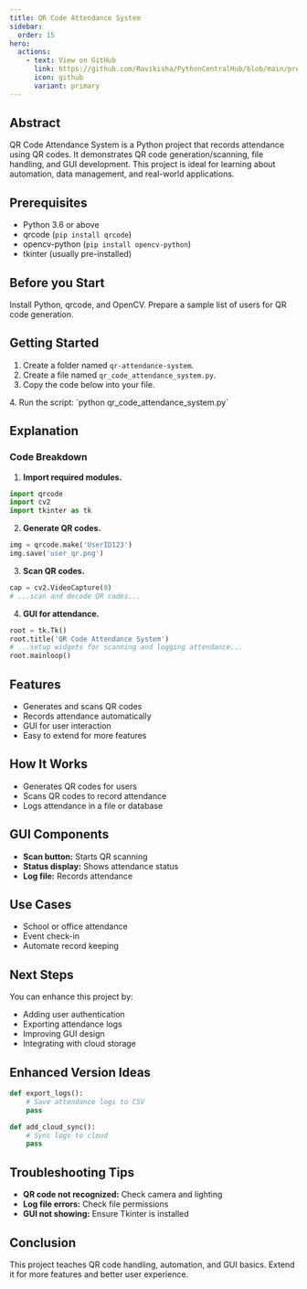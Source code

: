 ```yaml
---
title: QR Code Attendance System
sidebar:
  order: 15
hero:
  actions:
    - text: View on GitHub
      link: https://github.com/Ravikisha/PythonCentralHub/blob/main/projects/intermediate/qr_code_attendance_system.py
      icon: github
      variant: primary
---
```


## Abstract
QR Code Attendance System is a Python project that records attendance using QR codes. It demonstrates QR code generation/scanning, file handling, and GUI development. This project is ideal for learning about automation, data management, and real-world applications.

## Prerequisites
- Python 3.6 or above
- qrcode (`pip install qrcode`)
- opencv-python (`pip install opencv-python`)
- tkinter (usually pre-installed)

## Before you Start
Install Python, qrcode, and OpenCV. Prepare a sample list of users for QR code generation.

## Getting Started
1. Create a folder named `qr-attendance-system`.
2. Create a file named `qr_code_attendance_system.py`.
3. Copy the code below into your file.
<FileCode file="projects/intermediate/qr_code_attendance_system.py" lang="python" title="QR Code Attendance System" />
4. Run the script: `python qr_code_attendance_system.py`

## Explanation

### Code Breakdown
1. **Import required modules.**
```python
import qrcode
import cv2
import tkinter as tk
```
2. **Generate QR codes.**
```python
img = qrcode.make('UserID123')
img.save('user_qr.png')
```
3. **Scan QR codes.**
```python
cap = cv2.VideoCapture(0)
# ...scan and decode QR codes...
```
4. **GUI for attendance.**
```python
root = tk.Tk()
root.title('QR Code Attendance System')
# ...setup widgets for scanning and logging attendance...
root.mainloop()
```

## Features
- Generates and scans QR codes
- Records attendance automatically
- GUI for user interaction
- Easy to extend for more features

## How It Works
- Generates QR codes for users
- Scans QR codes to record attendance
- Logs attendance in a file or database

## GUI Components
- **Scan button:** Starts QR scanning
- **Status display:** Shows attendance status
- **Log file:** Records attendance

## Use Cases
- School or office attendance
- Event check-in
- Automate record keeping

## Next Steps
You can enhance this project by:
- Adding user authentication
- Exporting attendance logs
- Improving GUI design
- Integrating with cloud storage

## Enhanced Version Ideas
```python
def export_logs():
    # Save attendance logs to CSV
    pass

def add_cloud_sync():
    # Sync logs to cloud
    pass
```

## Troubleshooting Tips
- **QR code not recognized:** Check camera and lighting
- **Log file errors:** Check file permissions
- **GUI not showing:** Ensure Tkinter is installed

## Conclusion
This project teaches QR code handling, automation, and GUI basics. Extend it for more features and better user experience.
